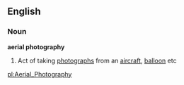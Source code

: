==English==
===Noun===
'''aerial photography''' 
{{wikipedia}}
#Act of taking [[photograph]]s from an [[aircraft]], [[balloon]] etc

[[pl:Aerial_Photography]]